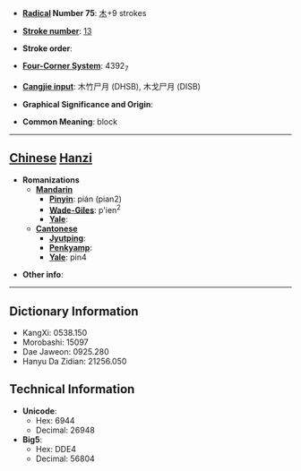 * '''[[Wiktionary:Chinese radical index| Radical]] Number 75''': [[Wiktionary:Chinese radical index 木|木]]+9 strokes

* '''[[Wiktionary:Chinese total strokes index|Stroke number]]''': [[Wiktionary:Chinese total strokes index 13|13]]

* '''Stroke order''': 

* '''[[Wiktionary:Chinese four corner index|Four-Corner System]]''': 4392<sub>7</sub>

* '''[[Wiktionary:Chinese Cangjie index|Cangjie input]]''': 木竹尸月 (DHSB), 木戈尸月 (DISB)

* '''Graphical Significance and Origin''': 

* '''Common Meaning''': block

----

== [[Chinese]] [[Hanzi]] ==

* '''Romanizations'''
** '''[[Mandarin]]'''
*** '''[[Pinyin]]''': pián (pian2)
*** '''[[Wade-Giles]]''': p'ien<sup>2</sup>
*** '''[[Yale]]''': 
** '''[[Cantonese]]'''
*** '''[[Jyutping]]''':
*** '''[[Penkyamp]]''': 
*** '''[[Yale]]''': pin4

* '''Other info''': 

----

== Dictionary Information ==

* KangXi: 0538.150
* Morobashi: 15097
* Dae Jaweon: 0925.280
* Hanyu Da Zidian: 21256.050

== Technical Information ==

* '''Unicode''':
** Hex: 6944
** Decimal: 26948
* '''Big5''':
** Hex: DDE4
** Decimal: 56804